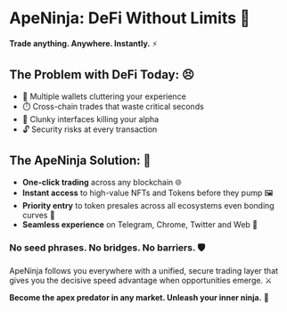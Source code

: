 # ApeNinja: DeFi Without Limits 🚀

**Trade anything. Anywhere. Instantly.** ⚡

## The Problem with DeFi Today: 😣
* 🔑 Multiple wallets cluttering your experience
* ⏱️ Cross-chain trades that waste critical seconds
* 🔨 Clunky interfaces killing your alpha
* 🔓 Security risks at every transaction

## The ApeNinja Solution: 💯
* **One-click trading** across any blockchain 🌐
* **Instant access** to high-value NFTs and Tokens before they pump 🖼️
* **Priority entry** to token presales across all ecosystems even bonding curves 💎
* **Seamless experience** on Telegram, Chrome, Twitter and Web 📱

### No seed phrases. No bridges. No barriers. 🛡️

ApeNinja follows you everywhere with a unified, secure trading layer that gives you the decisive speed advantage when opportunities emerge. ⚔️

**Become the apex predator in any market. Unleash your inner ninja.** 🥷